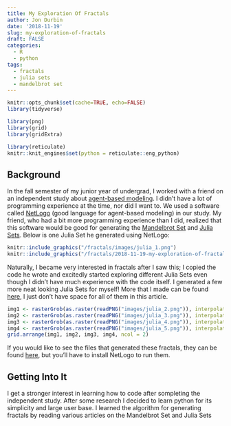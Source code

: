 ```yaml
---
title: My Exploration Of Fractals
author: Jon Durbin
date: '2018-11-19'
slug: my-exploration-of-fractals
draft: FALSE
categories:
  - R
  - python
tags:
  - fractals
  - julia sets
  - mandelbrot set
---
```


```r
knitr::opts_chunk$set(cache=TRUE, echo=FALSE)
library(tidyverse)

library(png)
library(grid)
library(gridExtra)

library(reticulate)
knitr::knit_engines$set(python = reticulate::eng_python)
```

## Background

In the fall semester of my junior year of undergrad, I worked with a friend on an independent study about [agent-based modeling](https://en.wikipedia.org/wiki/Agent-based_model). I didn't have a lot of programming experience at the time, nor did I want to. We used a software called [NetLogo](https://ccl.northwestern.edu/netlogo/) (good language for agent-based modeling) in our study. My friend, who had a bit more programming experience than I did, realized that this software would be good for generating the [Mandelbrot Set](https://en.wikipedia.org/wiki/Mandelbrot_set) and [Julia Sets](https://en.wikipedia.org/wiki/Julia_set). Below is one Julia Set he generated using NetLogo:

```r
knitr::include_graphics("/fractals/images/julia_1.png")
knitr::include_graphics("/fractals/2018-11-19-my-exploration-of-fractals_files/julia_1.png")
```

Naturally, I became very interested in fractals after I saw this; I copied the code he wrote and excitedly started exploring different Julia Sets even though I didn't have much experience with the code itself. I generated a few more neat looking Julia Sets for myself! More that I made can be found [here](https://github.com/jonathan-durbin/my_site/tree/master/content/fractals/images), I just don't have space for all of them in this article.

```r
img1 <- rasterGrob(as.raster(readPNG("images/julia_2.png")), interpolate = FALSE)
img2 <- rasterGrob(as.raster(readPNG("images/julia_3.png")), interpolate = FALSE)
img3 <- rasterGrob(as.raster(readPNG("images/julia_4.png")), interpolate = FALSE)
img4 <- rasterGrob(as.raster(readPNG("images/julia_5.png")), interpolate = FALSE)
grid.arrange(img1, img2, img3, img4, ncol = 2)
```

If you would like to see the files that generated these fractals, they can be found [here](https://github.com/jonathan-durbin/my_site/tree/master/content/fractals/scripts), but you'll have to install NetLogo to run them.

## Getting Into It

I get a stronger interest in learning how to code after sompleting the independent study. After some research I decided to learn python for its simplicity and large user base. I learned the algorithm for generating fractals by reading various articles on the Mandelbrot Set and Julia Sets